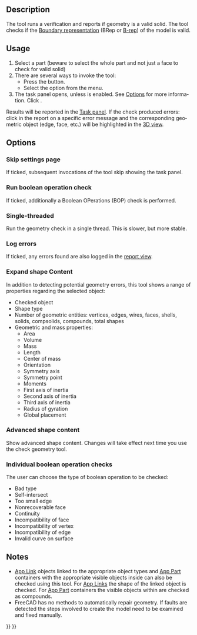 <languages/>

<div lang="en" dir="ltr" class="mw-content-ltr">
{{Docnav
|[[Part_XOR|XOR]]
|[[Part_Defeaturing|Defeaturing]]
|[[Part_Workbench|Part]]
|IconL=Part_XOR.svg
|IconR=Part_Defeaturing.svg
|IconC=Workbench_Part.svg
}}
</div>

<div lang="en" dir="ltr" class="mw-content-ltr">
{{GuiCommand
|Name=Part CheckGeometry‏‎
|MenuLocation=Part → Check geometry
|Workbenches=[[Part_Workbench|Part]]
}}
</div>

<div lang="en" dir="ltr" class="mw-content-ltr">
==Description==
</div>

<div lang="en" dir="ltr" class="mw-content-ltr">
The {{Button|[[Image:Part_CheckGeometry.svg|16px]] [[Part_CheckGeometry|Part CheckGeometry]]}} tool runs a verification and reports if geometry is a valid solid. The tool checks if the [https://en.wikipedia.org/wiki/Boundary_representation Boundary representation] (BRep or [[Glossary#B|B-rep]]) of the model is valid.
</div>

<div lang="en" dir="ltr" class="mw-content-ltr">
==Usage==
</div>

<div lang="en" dir="ltr" class="mw-content-ltr">
# Select a part (beware to select the whole part and not just a face to check for valid solid) 
# There are several ways to invoke the tool:
#* Press the {{Button|[[Image:Part_CheckGeometry.svg|16px]] [[Part_CheckGeometry|Check Geometry]]}} button.
#* Select the {{MenuCommand|Part → [[Image:Part_CheckGeometry.svg|16px]] Check Geometry}} option from the menu.
# The {{MenuCommand|Settings}} task panel opens, unless {{MenuCommand|Skip settings page}} is enabled. See [[#Options|Options]] for more information. Click {{Button|Run check}}.
</div>

<div lang="en" dir="ltr" class="mw-content-ltr">
Results will be reported in the [[Task_panel|Task panel]]. If the check produced errors: click in the report on a specific error message and the corresponding geometric object (edge, face, etc.) will be highlighted in the [[3D_view|3D view]].
</div>

<div lang="en" dir="ltr" class="mw-content-ltr">
==Options==
</div>

<div lang="en" dir="ltr" class="mw-content-ltr">
===Skip settings page===
</div>

<div lang="en" dir="ltr" class="mw-content-ltr">
If ticked, subsequent invocations of the tool skip showing the {{MenuCommand|Settings}} task panel.
</div>

<div lang="en" dir="ltr" class="mw-content-ltr">
===Run boolean operation check===
</div>

<div lang="en" dir="ltr" class="mw-content-ltr">
If ticked, additionally a Boolean OPerations (BOP) check is performed.
</div>

<div lang="en" dir="ltr" class="mw-content-ltr">
===Single-threaded===
</div>

<div lang="en" dir="ltr" class="mw-content-ltr">
Run the geometry check in a single thread. This is slower, but more stable.
</div>

<div lang="en" dir="ltr" class="mw-content-ltr">
===Log errors===
</div>

<div lang="en" dir="ltr" class="mw-content-ltr">
If ticked, any errors found are also logged in the [[Report_view|report view]].
</div>

<div lang="en" dir="ltr" class="mw-content-ltr">
===Expand shape Content===
</div>

<div lang="en" dir="ltr" class="mw-content-ltr">
In addition to detecting potential geometry errors, this tool shows a range of properties regarding the selected object:
* Checked object
* Shape type
* Number of geometric entities: vertices, edges, wires, faces, shells, solids, compsolids, compounds, total shapes
* Geometric and mass properties:
** Area
** Volume
** Mass
** Length
** Center of mass
** Orientation
** Symmetry axis
** Symmetry point
** Moments
** First axis of inertia
** Second axis of inertia
** Third axis of inertia
** Radius of gyration
** Global placement
</div>

<div lang="en" dir="ltr" class="mw-content-ltr">
===Advanced shape content===
</div>

<div lang="en" dir="ltr" class="mw-content-ltr">
Show advanced shape content. Changes will take effect next time you use the check geometry tool.
</div>

<div lang="en" dir="ltr" class="mw-content-ltr">
===Individual boolean operation checks===
</div>

<div lang="en" dir="ltr" class="mw-content-ltr">
The user can choose the type of boolean operation to be checked:
* Bad type
* Self-intersect
* Too small edge
* Nonrecoverable face
* Continuity
* Incompatibility of face
* Incompatibility of vertex
* Incompatibility of edge
* Invalid curve on surface
</div>

<div lang="en" dir="ltr" class="mw-content-ltr">
==Notes==
</div>

<div lang="en" dir="ltr" class="mw-content-ltr">
* [[App_Link|App Link]] objects linked to the appropriate object types and [[App_Part|App Part]] containers with the appropriate visible objects inside can also be checked using this tool. For [[App_Link|App Links]] the shape of the linked object is checked. For [[App_Part|App Part]] containers the visible objects within are checked as compounds. {{Version|0.20}}
* FreeCAD has no methods to automatically repair geometry. If faults are detected the steps involved to create the model need to be examined and fixed manually.
</div>


<div lang="en" dir="ltr" class="mw-content-ltr">
{{Docnav
|[[Part_XOR|XOR]]
|[[Part_Defeaturing|Defeaturing]]
|[[Part_Workbench|Part]]
|IconL=Part_XOR.svg
|IconR=Part_Defeaturing.svg
|IconC=Workbench_Part.svg
}}
</div>

{{Part_Tools_navi{{#translation:}}}}
{{Userdocnavi{{#translation:}}}}